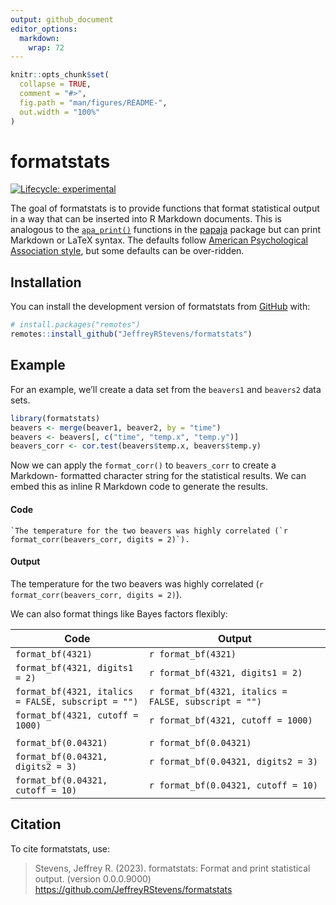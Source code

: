 ```yaml
---
output: github_document
editor_options: 
  markdown: 
    wrap: 72
---
```


<!-- README.md is generated from README.Rmd. Please edit that file -->

```r
knitr::opts_chunk$set(
  collapse = TRUE,
  comment = "#>",
  fig.path = "man/figures/README-",
  out.width = "100%"
)
```

# formatstats

<!-- badges: start -->

[![Lifecycle:
experimental](https://img.shields.io/badge/lifecycle-experimental-orange.svg)](https://lifecycle.r-lib.org/articles/stages.html#experimental)

<!-- badges: end -->

The goal of formatstats is to provide functions that format statistical
output in a way that can be inserted into R Markdown documents. This is
analogous to the
[`apa_print()`](https://frederikaust.com/papaja_man/reporting.html#statistical-models-and-tests)
functions in the [papaja](https://github.com/crsh/papaja) package but
can print Markdown or LaTeX syntax. The defaults follow [American
Psychological Association style](https://apastyle.apa.org/), but some
defaults can be over-ridden.

## Installation

You can install the development version of formatstats from
[GitHub](https://github.com/) with:

``` r
# install.packages("remotes")
remotes::install_github("JeffreyRStevens/formatstats")
```

## Example

For an example, we'll create a data set from the `beavers1` and
`beavers2` data sets.

```r
library(formatstats)
beavers <- merge(beaver1, beaver2, by = "time")
beavers <- beavers[, c("time", "temp.x", "temp.y")]
beavers_corr <- cor.test(beavers$temp.x, beavers$temp.y)
```

Now we can apply the `format_corr()` to `beavers_corr` to create a
Markdown- formatted character string for the statistical results. We can
embed this as inline R Markdown code to generate the results.

#### Code

`` `The temperature for the two beavers was highly correlated (`r format_corr(beavers_corr, digits = 2)`). ``

#### Output

The temperature for the two beavers was highly correlated
(`r format_corr(beavers_corr, digits = 2)`).

We can also format things like Bayes factors flexibly:

| Code | Output |
|------|--------|
| `format_bf(4321)`     |  `r format_bf(4321)`      |
| `format_bf(4321, digits1 = 2)`     | `r format_bf(4321, digits1 = 2)`       |
| `format_bf(4321, italics = FALSE, subscript = "")`     | `r format_bf(4321, italics = FALSE, subscript = "")`       |
| `format_bf(4321, cutoff = 1000)`     | `r format_bf(4321, cutoff = 1000)`       |
|      |        |
| `format_bf(0.04321)`     | `r format_bf(0.04321)`       |
| `format_bf(0.04321, digits2 = 3)`     | `r format_bf(0.04321, digits2 = 3)`       |
| `format_bf(0.04321, cutoff = 10)`     | `r format_bf(0.04321, cutoff = 10)`       |

## Citation

To cite formatstats, use:

> Stevens, Jeffrey R. (2023). formatstats: Format and print statistical output.
> (version 0.0.0.9000)
> <https://github.com/JeffreyRStevens/formatstats>
